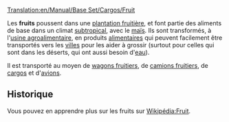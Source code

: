 [[Translation:en/Manual/Base Set/Cargos/Fruit]]

{{fr/Manual/Base Set/Cargos/Cargaison|nom=Fruits
|image=en/Manual/Base Set/Cargos/Fruit.png
|produit=[[fr/Manual/Base Set/Industries/Plantation fruitière|Plantation fruitière]]
|accepté=[[fr/Manual/Base Set/Industries/Usine agroalimentaire|Usine agroalimentaire]]
}}

Les '''fruits''' poussent dans une [[fr/Manual/Base Set/Industries/Plantation fruitière|plantation fruitière]], et font partie des aliments de base dans un climat [[fr/Manual/Climat#subtropical|subtropical]], avec le [[fr/Manual/Base Set/Cargos/Maïs|maïs]]. Ils sont transformés, à l'[[fr/Manual/Base Set/Industries/Usine agroalimentaire|usine agroalimentaire]], en produits [[fr/Manual/Base Set/Cargos/Nourriture|alimentaires]] qui peuvent facilement être transportés vers les [[fr/Manual/Ville|villes]] pour les aider à grossir (surtout pour celles qui sont dans les déserts, qui ont aussi besoin d'[[fr/Manual/Base Set/Cargos/Eau|eau]]).

Il est transporté au moyen de [[fr/Manual/Base Set/Trains/Wagon à fruits|wagons fruitiers]], de [[fr/Manual/Base Set/Road Vehicles/Camion de fruits|camions fruitiers]], de [[fr/Manual/Bateaux|cargos]] et d'[[fr/Manual/Avions|avions]].

== Historique ==

Vous pouvez en apprendre plus sur les fruits sur [https://www.wikipedia.org/wiki/fr:Fruit Wikipédia:Fruit].

{{fr/Manual/Base Set/Cargos/Navbox Cargos}}